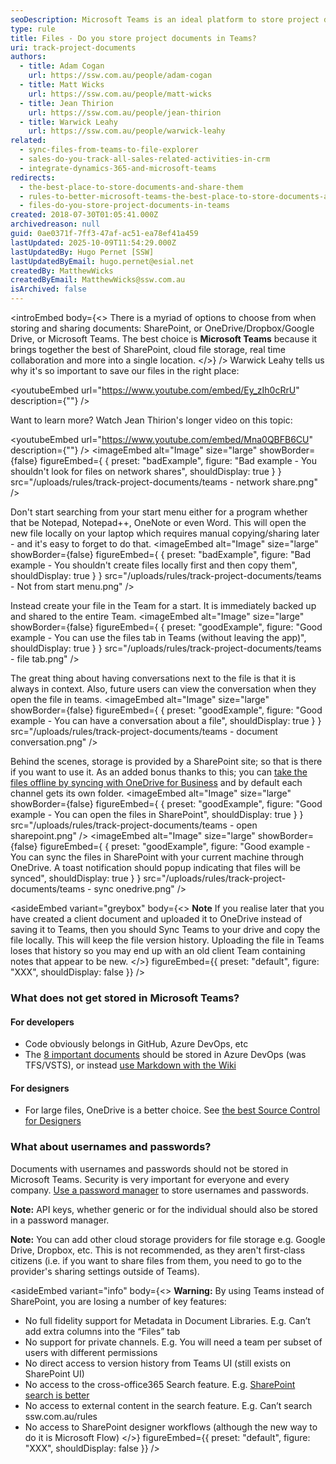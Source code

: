 ```yaml
---
seoDescription: Microsoft Teams is an ideal platform to store project documents due to its integration with SharePoint, real-time collaboration features, and seamless sharing capabilities.
type: rule
title: Files - Do you store project documents in Teams?
uri: track-project-documents
authors:
  - title: Adam Cogan
    url: https://ssw.com.au/people/adam-cogan
  - title: Matt Wicks
    url: https://ssw.com.au/people/matt-wicks
  - title: Jean Thirion
    url: https://ssw.com.au/people/jean-thirion
  - title: Warwick Leahy
    url: https://ssw.com.au/people/warwick-leahy
related:
  - sync-files-from-teams-to-file-explorer
  - sales-do-you-track-all-sales-related-activities-in-crm
  - integrate-dynamics-365-and-microsoft-teams
redirects:
  - the-best-place-to-store-documents-and-share-them
  - rules-to-better-microsoft-teams-the-best-place-to-store-documents-and-share-them
  - files-do-you-store-project-documents-in-teams
created: 2018-07-30T01:05:41.000Z
archivedreason: null
guid: 0ae0371f-7ff3-47af-ac51-ea78ef41a459
lastUpdated: 2025-10-09T11:54:29.000Z
lastUpdatedBy: Hugo Pernet [SSW]
lastUpdatedByEmail: hugo.pernet@esial.net
createdBy: MatthewWicks
createdByEmail: MatthewWicks@ssw.com.au
isArchived: false
---
```


<introEmbed
  body={<>
There is a myriad of options to choose from when storing and sharing documents: SharePoint, or OneDrive/Dropbox/Google Drive, or Microsoft Teams. The best choice is **Microsoft Teams** because it brings together the best of SharePoint, cloud file storage, real time collaboration and more into a single location.
  </>}
/>
Warwick Leahy tells us why it's so important to save our files in the right place:

<youtubeEmbed url="https://www.youtube.com/embed/Ey_zIh0cRrU" description={""} />

Want to learn more? Watch Jean Thirion's longer video on this topic:

<youtubeEmbed url="https://www.youtube.com/embed/Mna0QBFB6CU" description={""} />
<imageEmbed
  alt="Image"
  size="large"
  showBorder={false}
  figureEmbed={ {
    preset: "badExample",
    figure: "Bad example - You shouldn't look for files on network shares",
    shouldDisplay: true
  } }
  src="/uploads/rules/track-project-documents/teams - network share.png"
/>

Don't start searching from your start menu either for a program whether that be Notepad, Notepad++, OneNote or even Word. This will open the new file locally on your laptop which requires manual copying/sharing later - and it's easy to forget to do that.
<imageEmbed
  alt="Image"
  size="large"
  showBorder={false}
  figureEmbed={ {
    preset: "badExample",
    figure: "Bad example - You shouldn't create files locally first and then copy them",
    shouldDisplay: true
  } }
  src="/uploads/rules/track-project-documents/teams - Not from start menu.png"
/>

Instead create your file in the Team for a start. It is immediately backed up and shared to the entire Team.
<imageEmbed
  alt="Image"
  size="large"
  showBorder={false}
  figureEmbed={ {
    preset: "goodExample",
    figure: "Good example - You can use the files tab in Teams (without leaving the app)",
    shouldDisplay: true
  } }
  src="/uploads/rules/track-project-documents/teams - file tab.png"
/>

The great thing about having conversations next to the file is that it is always in context. Also, future users can view the conversation when they open the file in teams.
<imageEmbed
  alt="Image"
  size="large"
  showBorder={false}
  figureEmbed={ {
    preset: "goodExample",
    figure: "Good example - You can have a conversation about a file",
    shouldDisplay: true
  } }
  src="/uploads/rules/track-project-documents/teams - document conversation.png"
/>

Behind the scenes, storage is provided by a SharePoint site; so that is there if you want to use it. As an added bonus thanks to this; you can [take the files offline by syncing with OneDrive for Business](/sync-files-from-teams-to-file-explorer) and by default each channel gets its own folder.
<imageEmbed
  alt="Image"
  size="large"
  showBorder={false}
  figureEmbed={ {
    preset: "goodExample",
    figure: "Good example - You can open the files in SharePoint",
    shouldDisplay: true
  } }
  src="/uploads/rules/track-project-documents/teams - open sharepoint.png"
/>
<imageEmbed
  alt="Image"
  size="large"
  showBorder={false}
  figureEmbed={ {
    preset: "goodExample",
    figure: "Good example - You can sync the files in SharePoint with your current machine through OneDrive. A toast notification should popup indicating that files will be synced",
    shouldDisplay: true
  } }
  src="/uploads/rules/track-project-documents/teams - sync onedrive.png"
/>

<asideEmbed
  variant="greybox"
  body={<>
    **Note**
If you realise later that you have created a client document and uploaded it to OneDrive instead of saving it to Teams, then you should Sync Teams to your drive and copy the file locally. This will keep the file version history. Uploading the file in Teams loses that history so you may end up with an old client Team containing notes that appear to be new.
  </>}
  figureEmbed={{
    preset: "default",
    figure: "XXX",
    shouldDisplay: false
  }}
/>

### What does not get stored in Microsoft Teams?

#### For developers

- Code obviously belongs in GitHub, Azure DevOps, etc
- The [8 important documents](/do-you-review-the-documentation) should be stored in Azure DevOps (was TFS/VSTS), or instead [use Markdown with the Wiki](/do-you-make-getting-started-on-a-project-easy-for-new-developers)

#### For designers

- For large files, OneDrive is a better choice. See [the best Source Control for Designers](/do-you-know-the-best-source-control-for-designers)

### What about usernames and passwords?

Documents with usernames and passwords should not be stored in Microsoft Teams. Security is very important for everyone and every company. [Use a password manager](/password-manager) to store usernames and passwords.

**Note:** API keys, whether generic or for the individual should also be stored in a password manager.

**Note:** You can add other cloud storage providers for file storage e.g. Google Drive, Dropbox, etc. This is not recommended, as they aren't first-class citizens (i.e. if you want to share files from them, you need to go to the provider's sharing settings outside of Teams).

<asideEmbed
  variant="info"
  body={<>
    **Warning:** By using Teams instead of SharePoint, you are losing a number of key features:

- No full fidelity support for Metadata in Document Libraries. E.g. Can’t add extra columns into the “Files” tab
- No support for private channels. E.g. You will need a team per subset of users with different permissions
- No direct access to version history from Teams UI (still exists on SharePoint UI)
- No access to the cross-office365 Search feature. E.g. [SharePoint search is better](https://youtu.be/TiWzzdASVWE)
- No access to external content in the search feature. E.g. Can’t search ssw.com.au/rules
- No access to SharePoint designer workflows (although the new way to do it is Microsoft Flow)
  </>}
  figureEmbed={{
    preset: "default",
    figure: "XXX",
    shouldDisplay: false
  }}
/>
